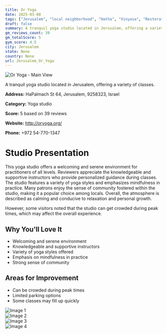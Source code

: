 ```yaml
---
title: Or Yoga
date: 2025-03-08
tags: ["Jerusalem", "local neighborhood", "Hatha", "Vinyasa", "Restorative", "calm atmosphere", "community-focused", "Jerusalem"]  
draft: false
summary: A tranquil yoga studio located in Jerusalem, offering a variety of classes.
gm_reviews_count: 39
gm_totalScore: 5
gym_score: 4.5
city: Jerusalem
state: None
country: None
url: Jerusalem_Or_Yoga
---
```


<div className="aspect-[16/9] relative my-8">
  <img 
    src="https://lh5.googleusercontent.com/p/AF1QipMKeUeivYD7FoWz2MM4YiHSH1ECJbGgbvN8ovb-=w1920-h1080-k-no"
    alt="Or Yoga - Main View"
    className="object-cover absolute inset-0 w-full h-full rounded-lg"
  />
</div>

A tranquil yoga studio located in Jerusalem, offering a variety of classes.

**Address:** HaPalmach St 64, Jerusalem, 9258323, Israel

**Category:** Yoga studio

**Score:** 5 based on 39 reviews

**Website:** http://oryoga.org/

**Phone:** +972 54-770-1347

# Studio Presentation

This yoga studio offers a welcoming and serene environment for practitioners of all levels. Reviewers appreciate the knowledgeable and supportive instructors who provide personalized guidance during classes. The studio features a variety of yoga styles and emphasizes mindfulness in practice. Many patrons enjoy the sense of community fostered within the studio, making it a popular choice among locals. Overall, the atmosphere is described as calming and conducive to relaxation and personal growth.

However, some visitors noted that the studio can get crowded during peak times, which may affect the overall experience.

## Why You'll Love It

- Welcoming and serene environment
- Knowledgeable and supportive instructors
- Variety of yoga styles offered
- Emphasis on mindfulness in practice
- Strong sense of community

## Areas for Improvement

- Can be crowded during peak times
- Limited parking options
- Some classes may fill up quickly

<div className="grid grid-cols-1 xl:grid-cols-2 gap-4 my-8">
<div className="aspect-[4/3] relative"><img src="https://lh5.googleusercontent.com/p/AF1QipNcIXmK-mufS5h_i5RYfY2XK9Gy5FZS4v3iqIe7=w1920-h1080-k-no" alt="Image 1" className="object-cover absolute inset-0 w-full h-full rounded-lg" /></div>
<div className="aspect-[4/3] relative"><img src="https://lh5.googleusercontent.com/p/AF1QipN1zLtQXTlyaMClbtGxteUQbsETtz3CSx-GLQlk=w1920-h1080-k-no" alt="Image 2" className="object-cover absolute inset-0 w-full h-full rounded-lg" /></div>
<div className="aspect-[4/3] relative"><img src="https://lh5.googleusercontent.com/p/AF1QipMtUTmCiy8iv8y4w6p7yOp5qaW_Kd7RLpSYdMPf=w1920-h1080-k-no" alt="Image 3" className="object-cover absolute inset-0 w-full h-full rounded-lg" /></div>
<div className="aspect-[4/3] relative"><img src="https://lh5.googleusercontent.com/p/AF1QipNz2ioFcrqmTNzYBBuwiLGeyJyFSG8vXd9sYL_V=w1920-h1080-k-no" alt="Image 4" className="object-cover absolute inset-0 w-full h-full rounded-lg" /></div>
</div>